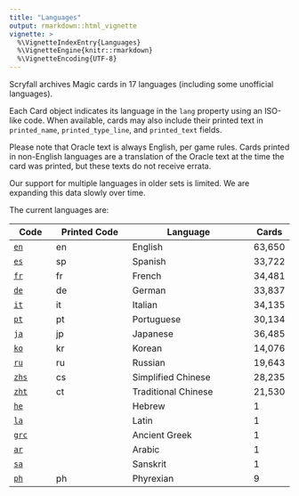 ```yaml
---
title: "Languages"
output: rmarkdown::html_vignette
vignette: >
  %\VignetteIndexEntry{Languages}
  %\VignetteEngine{knitr::rmarkdown}
  %\VignetteEncoding{UTF-8}
---
```


Scryfall archives Magic cards in 17 languages (including some unofficial
languages).

Each Card object indicates its language in the `lang` property using an ISO-like
code. When available, cards may also include their printed text in
`printed_name`, `printed_type_line`, and `printed_text` fields.

Please note that Oracle text is always English, per game rules. Cards printed in
non-English languages are a translation of the Oracle text at the time the card
was printed, but these texts do not receive errata.

Our support for multiple languages in older sets is limited. We are expanding
this data slowly over time.

The current languages are:

| Code    | Printed Code | Language            | Cards  |
| ------- | ------------ | ------------------- | ------ |
| [`en`](https://scryfall.com/search?order=released&q=lang%3Aen&unique=prints)   | en           | English             | 63,650 |
| [`es`](https://scryfall.com/search?order=released&q=lang%3Aes&unique=prints)   | sp           | Spanish             | 33,722 |
| [`fr`](https://scryfall.com/search?order=released&q=lang%3Afr&unique=prints)   | fr           | French              | 34,481 |
| [`de`](https://scryfall.com/search?order=released&q=lang%3Ade&unique=prints)   | de           | German              | 33,837 |
| [`it`](https://scryfall.com/search?order=released&q=lang%3Ait&unique=prints)   | it           | Italian             | 34,135 |
| [`pt`](https://scryfall.com/search?order=released&q=lang%3Apt&unique=prints)   | pt           | Portuguese          | 30,134 |
| [`ja`](https://scryfall.com/search?order=released&q=lang%3Aja&unique=prints)   | jp           | Japanese            | 36,485 |
| [`ko`](https://scryfall.com/search?order=released&q=lang%3Ako&unique=prints)   | kr           | Korean              | 14,076 |
| [`ru`](https://scryfall.com/search?order=released&q=lang%3Aru&unique=prints)   | ru           | Russian             | 19,643 |
| [`zhs`](https://scryfall.com/search?order=released&q=lang%3Azhs&unique=prints) | cs           | Simplified Chinese  | 28,235 |
| [`zht`](https://scryfall.com/search?order=released&q=lang%3Azht&unique=prints) | ct           | Traditional Chinese | 21,530 |
| [`he`](https://scryfall.com/search?order=released&q=lang%3Ahe&unique=prints)   |              | Hebrew              | 1      |
| [`la`](https://scryfall.com/search?order=released&q=lang%3Ala&unique=prints)   |              | Latin               | 1      |
| [`grc`](https://scryfall.com/search?order=released&q=lang%3Agrc&unique=prints) |              | Ancient Greek       | 1      |
| [`ar`](https://scryfall.com/search?order=released&q=lang%3Aar&unique=prints)   |              | Arabic              | 1      |
| [`sa`](https://scryfall.com/search?order=released&q=lang%3Asa&unique=prints)   |              | Sanskrit            | 1      |
| [`ph`](https://scryfall.com/search?order=released&q=lang%3Aph&unique=prints)   | ph           | Phyrexian           | 9      |
